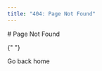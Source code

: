 ```yaml
---
title: "404: Page Not Found"
---
```



<div className='w-full pt-10 flex flex-col items-center'>
  # Page Not Found

{" "}
<Link
  href="/"
  className="mb-4 mt-12 nx-text-lg nx-font-semibold flex bg-neutral-200 dark:bg-neutral-800 hover:bg-neutral-100 dark:hover:bg-neutral-700 transition-colors nx-px-4 nx-py-2 nx-rounded"
>
  Go back home
</Link>

  <NotFoundPage />
</div>
